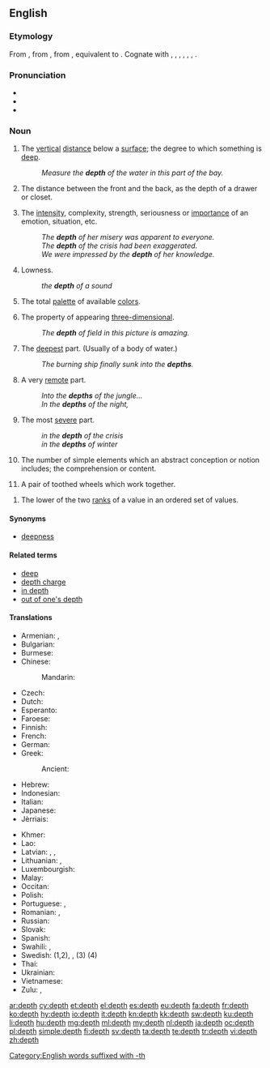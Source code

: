 ==English==

===Etymology===
From {{etyl|enm|en}} {{term|depthe|lang=enm}}, from {{etyl|ang|en}} {{m|ang|*dīepþ||depth}}, from {{etyl|gem-pro|en}} {{m|gem-pro|*diupiþō||depth}}, equivalent to {{suffix|deep|th|lang=en}}. Cognate with {{etyl|sco|-}} {{term|deepth||depth|lang=sco}}, {{etyl|fy|-}} {{term|djipte||depth|lang=fy}}, {{etyl|nl|-}} {{term|diepte||depth|lang=nl}}, {{etyl|gml|-}} {{m|gml|dēpede||depth}}, {{etyl|da|-}} {{term|dybde||depth|lang=da}}, {{etyl|is|-}} {{term|dýpt||depth|lang=is}}, {{etyl|got|-}} {{term|𐌳𐌹𐌿𐍀𐌹𐌸𐌰||depth|tr=diupiþa|lang=got}}.

===Pronunciation===
* {{IPA|/dɛpθ/|lang=en}}
* {{audio|en-us-depth.ogg|Audio (US)|lang=en}}
* {{rhymes|ɛpθ|lang=en}}

===Noun===
{{en-noun}}

# The [[vertical]] [[distance]] below a [[surface]]; the degree to which something is [[deep]].
#: ''Measure the '''depth''' of the water in this part of the bay.''
# The distance between the front and the back, as the depth of a drawer or closet.
# {{context|figuratively|lang=en}} The [[intensity]], complexity, strength, seriousness or [[importance]] of an emotion, situation, etc.
#: ''The '''depth''' of her misery was apparent to everyone.''
#: ''The '''depth''' of the crisis had been exaggerated.''
#: ''We were impressed by the '''depth''' of her knowledge.''
# Lowness.
#: ''the '''depth''' of a sound''
# {{context|computing|colors|lang=en}} The total [[palette]] of available [[color]]s.
# {{context|arts|photography|lang=en}} The property of appearing [[three-dimensional]].
#: ''The '''depth''' of field in this picture is amazing.''
# {{context|literary|usually plural|lang=en}} The [[deepest]] part. (Usually of a body of water.)
#: ''The burning ship finally sunk into the '''depths'''.''
# {{context|literary|usually plural|lang=en}} A very [[remote]] part.
#: ''Into the '''depths''' of the jungle...''
#: ''In the '''depths''' of the night,''
# The most [[severe]] part.
#: ''in the '''depth''' of the crisis''
#: ''in the '''depths''' of winter''
# {{context|logic|lang=en}} The number of simple elements which an abstract conception or notion includes; the comprehension or content.
# {{context|horology|lang=en}} A pair of toothed wheels which work together.

# {{context|statistics|lang=en}} The lower of the two [[rank]]s of a value in an ordered set of values.
{{examples-right|width=40%|sense=statistics|examples=<TABLE ALIGN=RIGHT border="1" cellpadding="5" cellspacing="0">
<TR><TD></TD><TD COLSPAN="9">Ordered Batch of 9 Values</TD></TR>
<TR ALIGN=RIGHT><TD>Value</TD><TD>15</TD><TD>32</TD><TD>45</TD><TD>48</TD><TD>49</TD><TD>56</TD><TD>69</TD><TD>77</TD><TD>97</TD></TR>
<TR ALIGN=RIGHT><TD>'''Depth'''</TD><TD>1</TD><TD>2</TD><TD>3</TD><TD>4</TD><TD>5</TD><TD>4</TD><TD>3</TD><TD>2</TD><TD>1</TD></TR></TABLE>}}

====Synonyms====
* [[deepness]]

====Related terms====
* [[deep]]
* [[depth charge]]
* [[in depth]]
* [[out of one's depth]]

====Translations====
{{trans-top|vertical distance below a surface}}
* Armenian: {{t|hy|խորություն|tr=xorut’yun}}, {{t|hy|խորք|tr=xork’}}
* Bulgarian: {{t+|bg|дълбочина|f}}
* Burmese: {{t+|my|အနက်|tr=ănet|sc=Mymr}}
* Chinese:
*: Mandarin: {{t+|cmn|深度|tr=shēndù|sc=Hani}}
* Czech: {{t|cs|hloubka|f}}
* Dutch: {{t+|nl|diepte|f}}
* Esperanto: {{t|eo|profundo}}
* Faroese: {{t|fo|dýpi|n}}
* Finnish: {{t+|fi|syvyys}}
* French: {{t+|fr|profondeur|f}}
* German: {{t+|de|Tiefe|f}}
* Greek: {{t+|el|βάθος|n|tr=vathos}}
*: Ancient: {{t|grc|βυθὀς|sc=polytonic}}
* Hebrew: {{t|he|עומק|tr=ʿomeq|m}}
* Indonesian: {{t+|id|dalam|alt=kedalaman}}
* Italian: {{t+|it|profondità|f}}
* Japanese: {{t+|ja|深い|tr=ふかさ, fukasa|alt=深さ|sc=Jpan}}
* Jèrriais: {{t|roa-jer|profondeu|f}}
{{trans-mid}}
* Khmer: {{t|km|ជំរៅ|sc=Khmr|tr=chumrɨv}}
* Lao: {{t|lo|ຄວາມເລິກ|sc=Laoo}}
* Latvian: {{t|lv|dziļums|m}}, {{t|lv|dzelme|f}}, {{t|lv|dzīle|f}}
* Lithuanian: {{t|lt|gylis|m}}, {{t|lt|gilumas|m}}
* Luxembourgish: {{t|lb|Déift|f}}
* Malay: {{t|ms|kedalaman}}
* Occitan: {{t+|oc|prigondor|f}}
* Polish: {{t+|pl|głębokość|f}}
* Portuguese: {{t+|pt|profundidade|f}}, {{t|pt|fundura|f}}
* Romanian: {{t+|ro|adâncime}}, {{t+|ro|profunzime}}
* Russian: {{t+|ru|глубина|f|tr=glubiná|sc=Cyrl}}
* Slovak: {{t|sk|hĺbka|f}}
* Spanish: {{t+|es|profundidad|f}}
* Swahili: {{t+|sw|kina}}, {{t+|sw|kiini}}
* Swedish: {{t+|sv|djup|n}} (1,2), {{t+|sv|vidd|c}}, (3) {{t|sv|färgdjup}} (4)
* Thai: {{t|th|ความลึก|sc=Thai|tr=kwaam léuk}}
* Ukrainian: {{t|uk|глибина|f|tr=hlybyná|sc=Cyrl}}
* Vietnamese: {{t|vi|độ sâu}}
* Zulu: {{t|zu|ukushona|c15}}, {{t|zu|ubude|c14}}
{{trans-bottom}}

[[Category:English words suffixed with -th]]

[[ar:depth]]
[[cy:depth]]
[[et:depth]]
[[el:depth]]
[[es:depth]]
[[eu:depth]]
[[fa:depth]]
[[fr:depth]]
[[ko:depth]]
[[hy:depth]]
[[io:depth]]
[[it:depth]]
[[kn:depth]]
[[kk:depth]]
[[sw:depth]]
[[ku:depth]]
[[li:depth]]
[[hu:depth]]
[[mg:depth]]
[[ml:depth]]
[[my:depth]]
[[nl:depth]]
[[ja:depth]]
[[oc:depth]]
[[pl:depth]]
[[simple:depth]]
[[fi:depth]]
[[sv:depth]]
[[ta:depth]]
[[te:depth]]
[[tr:depth]]
[[vi:depth]]
[[zh:depth]]